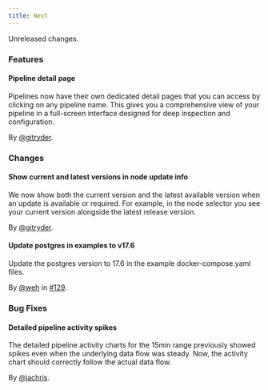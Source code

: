 ```yaml
---
title: Next
---
```


Unreleased changes.

### Features

#### Pipeline detail page

Pipelines now have their own dedicated detail pages that you can access by
clicking on any pipeline name. This gives you a comprehensive view of your
pipeline in a full-screen interface designed for deep inspection and
configuration.

By [@gitryder](https://github.com/gitryder).

### Changes

#### Show current and latest versions in node update info

We now show both the current version and the latest available version when an update is available or required. For example, in the node selector you see your current version alongside the latest release version.

By [@gitryder](https://github.com/gitryder).

#### Update postgres in examples to v17.6

Update the postgres version to 17.6 in the example docker-compose.yaml files.

By [@weh](https://github.com/weh) in [#129](https://github.com/tenzir/platform/pull/129).

### Bug Fixes

#### Detailed pipeline activity spikes

The detailed pipeline activity charts for the 15min range previously showed
spikes even when the underlying data flow was steady. Now, the activity chart
should correctly follow the actual data flow.

By [@jachris](https://github.com/jachris).
